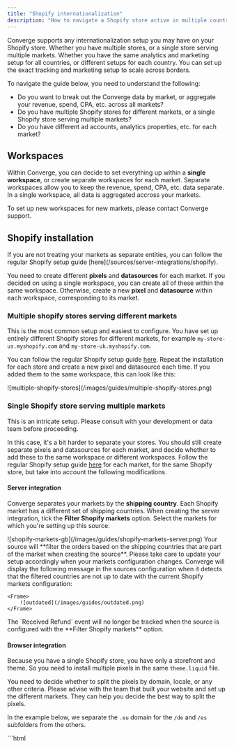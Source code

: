 ```yaml
---
title: "Shopify internationalization"
description: "How to navigate a Shopify store active in multiple countries"
---
```



Converge supports any internationalization setup you may have on your Shopify store.
Whether you have multiple stores, or a single store serving multiple markets. Whether you have the same analytics and marketing setup for all countries, or different setups for each country.
You can set up the exact tracking and marketing setup to scale across borders.

To navigate the guide below, you need to understand the following:
- Do you want to break out the Converge data by market, or aggregate your revenue, spend, CPA, etc. across all markets?
- Do you have multiple Shopify stores for different markets, or a single Shopify store serving multiple markets?
- Do you have different ad accounts, analytics properties, etc. for each market?

## Workspaces
Within Converge, you can decide to set everything up within a **single workspace**, or create separate workspaces for each market.
Separate workspaces allow you to keep the revenue, spend, CPA, etc. data separate. In a single workspace, all data is aggregated accross your markets.

<Note>
To set up new workspaces for new markets, please contact Converge support.
</Note>

## Shopify installation

<Note>
If you are not treating your markets as separate entities, you can follow the regular Shopify setup guide [here](/sources/server-integrations/shopify).
</Note>

You need to create different **pixels** and **datasources** for each market.
If you decided on using a single workspace, you can create all of these within the same workspace.
Otherwise, create a new **pixel** and **datasource** within each workspace, corresponding to its market.

### Multiple shopify stores serving different markets

This is the most common setup and easiest to configure.
You have set up entirely different Shopify stores for different markets, for example `my-store-us.myshopify.com` and `my-store-uk.myshopify.com`.

You can follow the regular Shopify setup guide [here](/sources/server-integrations/shopify).
Repeat the installation for each store and create a new pixel and datasource each time.
If you added them to the same workspace, this can look like this:

<Frame>
![multiple-shopify-stores](/images/guides/multiple-shopify-stores.png)
</Frame>


### Single Shopify store serving multiple markets

<Warning>
    This is an intricate setup. Please consult with your development or data team before proceeding.
</Warning>

In this case, it's a bit harder to separate your stores.
You should still create separate pixels and datasources for each market, and decide whether to add these to the same workspace or different workspaces.
Follow the regular Shopify setup guide [here](/sources/server-integrations/shopify) for each market, for the same Shopify store, but take into account the following modifications.

#### Server integration

Converge separates your markets by the **shipping country**.
Each Shopify market has a different set of shipping countries.
When creating the server integration, tick the **Filter Shopify markets** option.
Select the markets for which you're setting up this source.

<Frame>
![shopify-markets-gb](/images/guides/shopify-markets-server.png)
</Frame>


<Note>
    Your source will **filter the orders based on the shipping countries that are part of the market when creating the source**.
    Please take care to update your setup accordingly when your markets configuration changes.
    Converge will display the following message in the sources configuration when it detects that the filtered countries are not up to date with the current Shopify markets configuration:

    <Frame>
        ![outdated](/images/guides/outdated.png)
    </Frame>
</Note>

<Warning>
    The `Received Refund` event will no longer be tracked when the source is configured with the **Filter Shopify markets** option.
</Warning>

#### Browser integration
Because you have a single Shopify store, you have only a storefront and theme. So you need to install multiple pixels in the same `theme.liquid` file.

You need to decide whether to split the pixels by domain, locale, or any other criteria.
Please advise with the team that built your website and set up the different markets. They can help you decide the best way to split the pixels.

In the example below, we separate the `.eu` domain for the `/de` and `/es` subfolders from the others.

<AccordionGroup>
    <Accordion title="Example Liquid snippet for multiple pixels by subdomain">
        ```html
        <!-- Start Converge Code -->
        <script>
        window['__cvg_shopify_info'] = {
            product: {{ product | json }},
            variant: {{ product.selected_or_first_available_variant | json }},
            currency: {{ shop.currency | json }},
            collection: {...{{ collection | json }}, products: {{ collection.products | json }}},
            search: {{ search.terms | json }},
        };
        </script>
        <script>      
        !(function (window, document) {
            const domain = document.location.hostname;
            const subfolder = document.location.pathname.split('/')?.[1]?.toLowerCase();
            
            // Your custom logic to decide the pixel public token for each market
            let cvgToken;
            if (
                domain == "mydomain.eu" &&
                ["de", "es"].includes(subfolder)
            ) {
                cvgToken = "xxxxxx";
            } else {
                cvgToken = "yyyyyy";
            }
            if (window['cvg']) return
            const one = window['cvg'] = function () {
                one.process ? one.process.apply(one, arguments) : one.queue.push(arguments)
            }
            one.queue = []
            const two = document.createElement('script')
            two.async = 1
            two.src = `https://static.runconverge.com/pixels/${cvgToken}.js`
            const three = document.getElementsByTagName('script')[0]
            three.parentNode.insertBefore(two, three)
        })(window, document)
        </script>
        <!-- End Converge Code -->
        ```
    </Accordion>
    <Accordion title="Example customer events snippet for multiple pixels by subdomain">
        ```js
            const loc = new URL(init.data.shop.storefrontUrl);
            const domain = loc.hostname;
            const subfolder = loc.pathname.split('/')?.[1]?.toLowerCase();

            // Your custom logic to decide the pixel public token for each market
            let cvgToken;
            if (
            domain == "mydomain.eu" &&
            ["de", "es"].includes(subfolder)
            ) {
            cvgToken = "xxxxxx";
            } else {
            cvgToken = "yyyyyy";
            }

    !function(){
        "use strict";
        window.Shopify={shop:"<<TO FILL IN>>.myshopify.com"},
        function(e,t,o,c,n,s,i){e.cvg||(e.shopify={analytics:analytics,browser:browser,init:init},n=e.cvg=function(){n.process?n.process.apply(n,arguments):n.queue.push(arguments)},n.queue=[],(s=t.createElement(o)).async=1,s.src=`https://static.runconverge.com/pixels/${cvgToken}.js`,(i=t.getElementsByTagName(o)[0]).parentNode.insertBefore(s,i))}(window,document,"script"),/\/checkouts/.test(init.context.document.location.href)&&cvg({method:"track",eventName:"$page_load"})
    }();
    ```
    </Accordion>
</AccordionGroup>


## Connections setup

### Multiple workspaces    

If you have broken out your markets into separate workspaces, you can create connections as usual within each workspace.
In case a single ad account is served by multiple markets, you should recreate the connnection in each workspace.

### Single workspace

If you have a single workspace, you can create connections for each market within the same workspace.
If an ad account is served by a single market, you can use the [connection sources](/connections/filters#source-filters) to specify the markets for which data should be forwarded.

<Note>
    Select both the **server and browser** source you created for this market.
</Note>

See the below example to only send data for a UK store to the UK facebook pixel.

<Frame>
![facebook-uk-pixel](/images/guides/facebook-uk-pixel.png)
</Frame>
